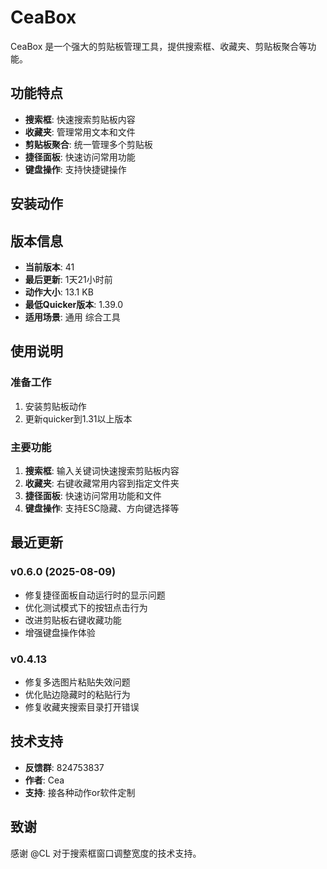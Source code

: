 
# CeaBox

CeaBox 是一个强大的剪贴板管理工具，提供搜索框、收藏夹、剪贴板聚合等功能。

## 功能特点

- **搜索框**: 快速搜索剪贴板内容
- **收藏夹**: 管理常用文本和文件
- **剪贴板聚合**: 统一管理多个剪贴板
- **捷径面板**: 快速访问常用功能
- **键盘操作**: 支持快捷键操作

## 安装动作

<QuickerActionInstallButton 
  url="https://getquicker.net/Sharedaction?code=77cdb73e-07de-4705-d8d0-08da0c387041"
/>

## 版本信息

- **当前版本**: 41
- **最后更新**: 1天21小时前
- **动作大小**: 13.1 KB
- **最低Quicker版本**: 1.39.0
- **适用场景**: 通用 综合工具

## 使用说明

### 准备工作

1. 安装剪贴板动作
2. 更新quicker到1.31以上版本

### 主要功能

1. **搜索框**: 输入关键词快速搜索剪贴板内容
2. **收藏夹**: 右键收藏常用内容到指定文件夹
3. **捷径面板**: 快速访问常用功能和文件
4. **键盘操作**: 支持ESC隐藏、方向键选择等

## 最近更新

### v0.6.0 (2025-08-09)
- 修复捷径面板自动运行时的显示问题
- 优化测试模式下的按钮点击行为
- 改进剪贴板右键收藏功能
- 增强键盘操作体验

### v0.4.13
- 修复多选图片粘贴失效问题
- 优化贴边隐藏时的粘贴行为
- 修复收藏夹搜索目录打开错误

## 技术支持

- **反馈群**: 824753837
- **作者**: Cea
- **支持**: 接各种动作or软件定制

## 致谢

感谢 @CL 对于搜索框窗口调整宽度的技术支持。

